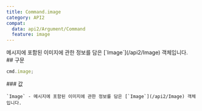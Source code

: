 ```yaml
---
title: Command.image
category: API2
compat:
  data: api2/Argument/Command
  feature: image
---
```


<Section>
  메시지에 포함된 이미지에 관한 정보를 담은 [`Image`](/api2/Image) 객체입니다.
</Section>
<Section>
  ## 구문

  ~~~js
  cmd.image;
  ~~~

  <Section>
    ### 값

    `Image` - 메시지에 포함된 이미지에 관한 정보를 담은 [`Image`](/api2/Image) 객체입니다.
  </Section>
</Section>